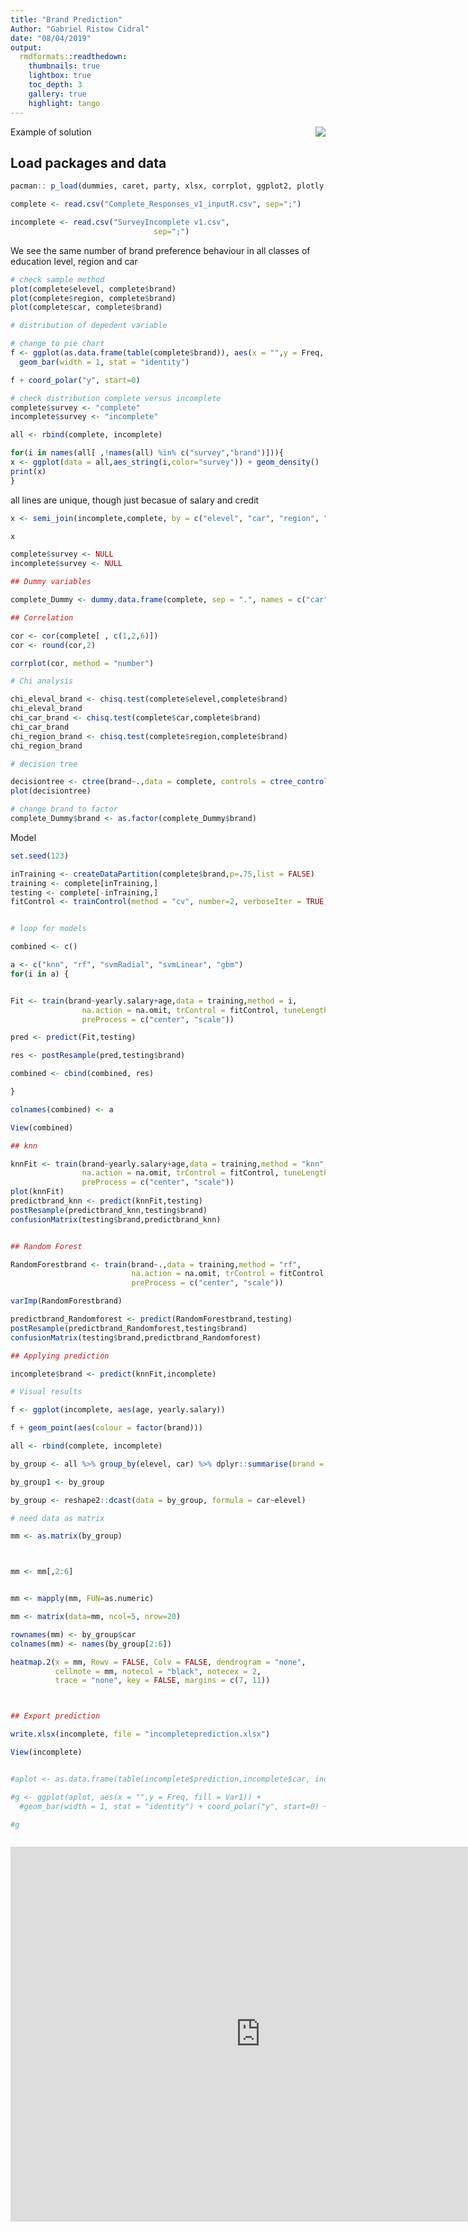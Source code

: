 ```yaml
---
title: "Brand Prediction"
Author: "Gabriel Ristow Cidral"
date: "08/04/2019"
output:
  rmdformats::readthedown:
    thumbnails: true
    lightbox: true
    toc_depth: 3
    gallery: true
    highlight: tango
---
```


<img style="float: right;" src="https://media.timtul.com/media/network22/ubiqum.png">

Example of solution

## Load packages and data

```r
pacman:: p_load(dummies, caret, party, xlsx, corrplot, ggplot2, plotly, gplots, reshape2, dplyr)

complete <- read.csv("Complete_Responses_v1_inputR.csv", sep=";")

incomplete <- read.csv("SurveyIncomplete v1.csv", 
                                sep=";")
```

We see the same number of brand preference behaviour in all classes of education level, region and car

```r


# check sample method
plot(complete$elevel, complete$brand)
plot(complete$region, complete$brand)
plot(complete$car, complete$brand)

# distribution of depedent variable

# change to pie chart
f <- ggplot(as.data.frame(table(complete$brand)), aes(x = "",y = Freq, fill = Var1)) + 
  geom_bar(width = 1, stat = "identity")

f + coord_polar("y", start=0)

# check distribution complete versus incomplete 
complete$survey <- "complete"
incomplete$survey <- "incomplete"

all <- rbind(complete, incomplete)

for(i in names(all[ ,!names(all) %in% c("survey","brand")])){
x <- ggplot(data = all,aes_string(i,color="survey")) + geom_density()
print(x)
}

```

all lines are unique, though just becasue of salary and credit

```r

x <- semi_join(incomplete,complete, by = c("elevel", "car", "region", "age"))

x

```


```r

complete$survey <- NULL
incomplete$survey <- NULL

## Dummy variables

complete_Dummy <- dummy.data.frame(complete, sep = ".", names = c("car","elevel", "region"))

## Correlation 

cor <- cor(complete[ , c(1,2,6)])
cor <- round(cor,2)

corrplot(cor, method = "number")

# Chi analysis 

chi_eleval_brand <- chisq.test(complete$elevel,complete$brand)
chi_eleval_brand
chi_car_brand <- chisq.test(complete$car,complete$brand)
chi_car_brand
chi_region_brand <- chisq.test(complete$region,complete$brand)
chi_region_brand

# decision tree

decisiontree <- ctree(brand~.,data = complete, controls = ctree_control(maxdepth = 3))
plot(decisiontree)

# change brand to factor
complete_Dummy$brand <- as.factor(complete_Dummy$brand)

```

Model

```r


set.seed(123)

inTraining <- createDataPartition(complete$brand,p=.75,list = FALSE)
training <- complete[inTraining,]
testing <- complete[-inTraining,]
fitControl <- trainControl(method = "cv", number=2, verboseIter = TRUE)


# loop for models

combined <- c()

a <- c("knn", "rf", "svmRadial", "svmLinear", "gbm")
for(i in a) {


Fit <- train(brand~yearly.salary+age,data = training,method = i, 
                na.action = na.omit, trControl = fitControl, tuneLength = 5, 
                preProcess = c("center", "scale"))

pred <- predict(Fit,testing)

res <- postResample(pred,testing$brand)

combined <- cbind(combined, res) 

}

```

```r

colnames(combined) <- a

View(combined)

## knn

knnFit <- train(brand~yearly.salary+age,data = training,method = "knn", 
                na.action = na.omit, trControl = fitControl, tuneLength = 20, 
                preProcess = c("center", "scale"))
plot(knnFit)
predictbrand_knn <- predict(knnFit,testing)
postResample(predictbrand_knn,testing$brand)
confusionMatrix(testing$brand,predictbrand_knn)


## Random Forest

RandomForestbrand <- train(brand~.,data = training,method = "rf",
                           na.action = na.omit, trControl = fitControl, tuneLength = 1,
                           preProcess = c("center", "scale"))

varImp(RandomForestbrand)

predictbrand_Randomforest <- predict(RandomForestbrand,testing)
postResample(predictbrand_Randomforest,testing$brand)
confusionMatrix(testing$brand,predictbrand_Randomforest)

## Applying prediction

incomplete$brand <- predict(knnFit,incomplete)

# Visual results

f <- ggplot(incomplete, aes(age, yearly.salary))

f + geom_point(aes(colour = factor(brand)))

```

```r

all <- rbind(complete, incomplete)

by_group <- all %>% group_by(elevel, car) %>% dplyr::summarise(brand = sum(brand == "Acer"))

by_group1 <- by_group 

by_group <- reshape2::dcast(data = by_group, formula = car~elevel)

# need data as matrix

mm <- as.matrix(by_group)



mm <- mm[,2:6]


mm <- mapply(mm, FUN=as.numeric)

mm <- matrix(data=mm, ncol=5, nrow=20)

rownames(mm) <- by_group$car
colnames(mm) <- names(by_group[2:6])

heatmap.2(x = mm, Rowv = FALSE, Colv = FALSE, dendrogram = "none",
          cellnote = mm, notecol = "black", notecex = 2,
          trace = "none", key = FALSE, margins = c(7, 11))



## Export prediction

write.xlsx(incomplete, file = "incompleteprediction.xlsx")

View(incomplete)


#aplot <- as.data.frame(table(incomplete$prediction,incomplete$car, incomplete$elevel))

#g <- ggplot(aplot, aes(x = "",y = Freq, fill = Var1)) + 
  #geom_bar(width = 1, stat = "identity") + coord_polar("y", start=0) + facet_grid(.~Var2)

#g 



```

<iframe width="800" height="600" src="https://app.powerbi.com/view?r=eyJrIjoiMDQ4MjZiZWYtNDdhZC00ODJhLWIwNGMtYTNhZDBlZjA1NGE3IiwidCI6IjcyZDYyNGY1LTQwZWUtNDMzMS1iNDRmLWYyNjhjYzJjMGY2OCIsImMiOjl9" frameborder="0" allowFullScreen="true"></iframe>

